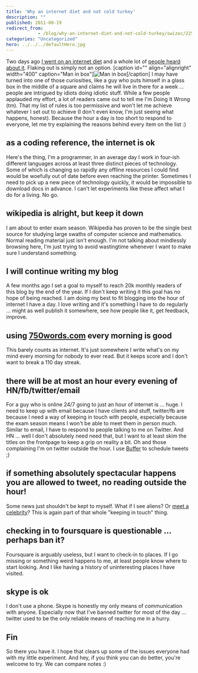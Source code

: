 ```yaml
---
title: 'Why an internet diet and not cold turkey'
description: ""
published: 2011-08-19
redirect_from: 
            - /blog/why-an-internet-diet-and-not-cold-turkey/swizec/2254
categories: "Uncategorized"
hero: ../../../defaultHero.jpg
---
```

Two days ago [I went on an internet diet](http://swizec.com/blog/my-ideas-are-shitty-so-im-going-on-an-internet-diet/swizec/2239 "My ideas are shitty so I’m going on an internet diet") and a whole lot of [people heard about it](http://swizec.com/blog/i-learned-two-things-today-17-8/swizec/2244 "I learned two things today 17.8."). Flaking out is simply not an option. \[caption id=&quot;&quot; align=&quot;alignright&quot; width=&quot;400&quot; caption=&quot;Man in box&quot;]![](http://www.theage.com.au/ffxImage/urlpicture_id_1063625039656_2003/09/16/blaine,0.jpg "Man in box")\[/caption] I may have turned into one of those curiosities, like a guy who puts himself in a glass box in the middle of a square and claims he will live in there for a week ... people are intrigued by idiots doing idiotic stuff. While a few people applauded my effort, a lot of readers came out to tell me I&#x27;m Doing It Wrong (tm). That my list of rules is too permissive and won&#x27;t let me achieve whatever I set out to achieve (I don&#x27;t even know, I&#x27;m just seeing what happens, honest). Because the hour a day is too short to respond to everyone, let me try explaining the reasons behind every item on the list :)

## as a coding reference, the internet is ok

Here&#x27;s the thing, I&#x27;m a programmer, in an average day I work in four-ish different languages across at least three distinct pieces of technology. Some of which is changing so rapidly any offline resources I could find would be woefully out of date before even reaching the printer. Sometimes I need to pick up a new piece of technology quickly, it would be impossible to download docs in advance. I can&#x27;t let experiments like these affect what I do for a living. No go.

## wikipedia is alright, but keep it down

I am about to enter exam season. Wikipedia has proven to be the single best source for studying large swaths of computer science and mathematics. Normal reading material just isn&#x27;t enough. I&#x27;m not talking about mindlessly browsing here, I&#x27;m just trying to avoid wastingtime whenever I want to make sure I understand something.

## I will continue writing my blog

A few months ago I set a goal to myself to reach 20k monthly readers of this blog by the end of the year. If I don&#x27;t keep writing it this goal has no hope of being reached. I am doing my best to fit blogging into the hour of internet I have a day. I love writing and it&#x27;s something I have to do regularly ... might as well publish it somewhere, see how people like it, get feedback, improve.

## using [750words.com](http://750words.com) every morning is good

This barely counts as internet. It&#x27;s just somewhere I write what&#x27;s on my mind every morning for nobody to ever read. But it keeps score and I don&#x27;t want to break a 110 day streak.

## there will be at most an hour every evening of HN/fb/twitter/email

For a guy who is online 24/7 going to just an hour of internet is ... huge. I need to keep up with email because I have clients and stuff, twitter/fb are because I need a way of keeping in touch with people, especially because the exam season means I won&#x27;t be able to meet them in person much. Similar to email, I have to respond to people talking to me on Twitter. And HN ... well I don&#x27;t absolutely need need that, but I want to at least skim the titles on the frontpage to keep a grip on reality a bit. Oh and those complaining I&#x27;m on twitter outside the hour. I use [Buffer](http://bufferapp.com) to schedule tweets ;)

## if something absolutely spectacular happens you are allowed to tweet, no reading outside the hour!

Some news just shouldn&#x27;t be kept to myself. What if I see aliens? Or [meet a celebrity](http://swizec.com/blog/i-learned-two-things-today-14-8/swizec/2207 "I learned two things today 14.8.")? This is again part of that whole &quot;keeping in touch&quot; thing.

## checking in to foursquare is questionable ... perhaps ban it?

Foursquare is arguably useless, but I want to check-in to places. If I go missing or something weird happens to me, at least people know where to start looking. And I like having a history of uninteresting places I have visited.

## skype is ok

I don&#x27;t use a phone. Skype is honestly my only means of communication with anyone. Especially now that I&#x27;ve banned twitter for most of the day ... twitter used to be the only reliable means of reaching me in a hurry.

## Fin

So there you have it. I hope that clears up some of the issues everyone had with my little experiment. And hey, if you think you can do better, you&#x27;re welcome to try. We can compare notes :)
